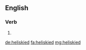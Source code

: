 ==English==

===Verb===
{{head|en|verb form}}

# {{en-past of|heliski}}

[[de:heliskied]]
[[fa:heliskied]]
[[mg:heliskied]]